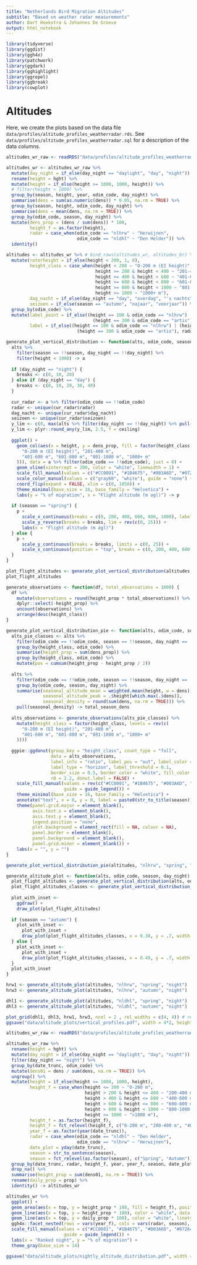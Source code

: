 ```yaml
---
title: "Netherlands Bird Migration Altitudes"
subtitle: "Based on weather radar measurements"
author: Bart Hoekstra & Johannes De Groeve
output: html_notebook
---
```


```r
library(tidyverse)
library(ggdist)
library(ggh4x)
library(patchwork)
library(ggdark)
library(gghighlight)
library(ggrepel)
library(ggbreak)
library(cowplot)
```

# Altitudes
Here, we create the plots based on the data file `data/profiles/altitude_profiles_weatherradar.rds`. See `data/profiles/altitude_profiles_weatherradar.sql` for a description of the data columns.

```r
altitudes_wr_raw <- readRDS("data/profiles/altitude_profiles_weatherradar.rds")

altitudes_wr <- altitudes_wr_raw %>%
  mutate(day_night = if_else(day_night == "daylight", "day", "night")) %>%
  rename(height = hght) %>%
  mutate(height = if_else(height >= 1000, 1000, height)) %>%
  # filter(height < 1000) %>%
  group_by(season, height, year, odim_code, day_night) %>%
  summarise(dens = sum(as.numeric(dens)) * 0.05, na.rm = TRUE) %>%
  group_by(season, height, odim_code, day_night) %>%
  summarise(dens = mean(dens, na.rm = TRUE)) %>%
  group_by(odim_code, season, day_night) %>%
  mutate(dens_prop = (dens / sum(dens)) * 100,
         height_f = as.factor(height),
         radar = case_when(odim_code == "nlhrw" ~ "Herwijnen",
                           odim_code == "nldhl" ~ "Den Helder")) %>%
  identity()

altitudes <- altitudes_wr %>% # bind_rows(altitudes_wr, altitudes_br) %>%
  mutate(rotorheight = if_else(height < 200, 1, 0),
         height_class = case_when(height < 200 ~ "0-200 m (EI height)",
                                  height >= 200 & height < 400 ~ "201-400 m",
                                  height >= 400 & height < 600 ~ "401-600 m",
                                  height >= 600 & height < 800 ~ "601-800 m",
                                  height >= 800 & height < 1000 ~ "801-1000 m",
                                  height >= 1000 ~ "1000+ m"),
         dag_nacht = if_else(day_night == "day", "overdag", "'s nachts"),
         seizoen = if_else(season == "autumn", "najaar", "voorjaar")) %>%
  group_by(odim_code) %>%
  mutate(label_point = if_else((height == 100 & odim_code == "nlhrw") | (height == 200 & odim_code == "nldhl") | 
                                 (height == 300 & odim_code == "artis"), dens_prop, NA),
         label = if_else((height == 100 & odim_code == "nlhrw") | (height == 200 & odim_code == "nldhl") |
                           (height == 300 & odim_code == "artis"), radar, "", NA))

```

```r
generate_plot_vertical_distribution <- function(alts, odim_code, season, day_night) {
  alts %>%
    filter(season == !!season, day_night == !!day_night) %>%
    filter(height < 1000) -> a
  
  if (day_night == "night") {
    breaks <- c(0, 10, 20)
  } else if (day_night == "day") {
    breaks <- c(0, 10, 20, 30, 40)
  }
  
  cur_radar <- a %>% filter(odim_code == !!odim_code)
  radar <- unique(cur_radar$radar)
  dag_nacht <- unique(cur_radar$dag_nacht)
  seizoen <- unique(cur_radar$seizoen)
  y_lim <- c(0, max(alts %>% filter(day_night == !!day_night) %>% pull(dens_prop), na.rm = TRUE))
  y_lim <- plyr::round_any(y_lim, 2.5, f = ceiling)
  
  ggplot() +
    geom_col(aes(x = height, y = dens_prop, fill = factor(height_class, levels = c(
      "0-200 m (EI height)", "201-400 m",
      "401-600 m", "601-800 m", "801-1000 m", "1000+ m"
    ))), data = a %>% filter(odim_code == !!odim_code), just = 0) +
    geom_vline(xintercept = 200, color = "white", linewidth = 1) +
    scale_fill_manual(values = c("#CC0001", "#1B4675", "#003A6D", "#07264E", "#061735", "#060a19"), name = "Vlieghoogte", guide = "none") +
    scale_color_manual(values = c("gray60", "white"), guide = "none") +
    coord_flip(expand = FALSE, xlim = c(0, 1050)) +
    theme_minimal(base_size = 16, base_family = "Helvetica") +
    labs(y = "% of migration", x = "Flight altitude (m agl)") -> p
  
  if (season == "spring") {
    p + 
      scale_x_continuous(breaks = c(0, 200, 400, 600, 800, 1000), labels = c("0", "200", "400", "600", "800", "1000")) +
      scale_y_reverse(breaks = breaks, lim = rev(c(0, 25))) +
      labs(x = "Flight altitude (m agl)")
  } else {
    p +     
      scale_y_continuous(breaks = breaks, limits = c(0, 25)) +
      scale_x_continuous(position = "top", breaks = c(0, 200, 400, 600, 800, 1000), labels = c("0", "200", "400", "600", "800", "1000"))
  }
}

plot_flight_altitudes <- generate_plot_vertical_distribution(altitudes, "nlhrw", "autumn", "night")
plot_flight_altitudes
```

```r
generate_observations <- function(df, total_observations = 1000) {
  df %>%
    mutate(observations = round(height_prop * total_observations)) %>%
    dplyr::select(-height_prop) %>%
    uncount(observations) %>%
    arrange(desc(height_class))
}

generate_plot_vertical_distribution_pie <- function(alts, odim_code, season, day_night) {
  alts_pie_classes <- alts %>%
    filter(odim_code == !!odim_code, season == !!season, day_night == !!day_night) %>%
    group_by(height_class, odim_code) %>%
    summarise(height_prop = sum(dens_prop)) %>%
    group_by(height_class, odim_code) %>%
    mutate(pos = cumsum(height_prop - height_prop / 2))
  
  alts %>%
    filter(odim_code == !!odim_code, season == !!season, day_night == !!day_night) %>%
    group_by(odim_code, season, day_night) %>%
    summarise(seasonal_altitude_mean = weighted.mean(height, w = dens),
              seasonal_altitude_peak = .$height[which.max(.$dens)],
              seasonal_density = round(sum(dens, na.rm = TRUE))) %>%
    pull(seasonal_density) -> total_season_dens
  
  alts_observations <- generate_observations(alts_pie_classes) %>%
    mutate(height_class = factor(height_class, levels = rev(c(
      "0-200 m (EI height)", "201-400 m",
      "401-600 m", "601-800 m", "801-1000 m", "1000+ m"
    ))))
  
  ggpie::ggdonut(group_key = "height_class", count_type = "full", 
                 data = alts_observations,
                 label_info = "ratio", label_pos = "out", label_color = "black", label_size = 4,
                 label_type = "horizon", label_threshold = 0.1,
                 border_size = 0.5, border_color = "white", fill_color = NULL,
                 r0 = 2.2, donut.label = FALSE) +
    scale_fill_manual(values = rev(c("#CC0001", "#1B4675", "#003A6D", "#07264E", "#061735", "#060a19")), name = "Vlieghoogte",
                      guide = guide_legend()) +
    theme_minimal(base_size = 16, base_family = "Helvetica") +
    annotate("text", x = 0, y = 0, label = paste0(str_to_title(season)), color = "black", size = 6) +
    theme(panel.grid.major = element_blank(),
          axis.text.x = element_blank(),
          axis.text.y = element_blank(),
          legend.position = "none",
          plot.background = element_rect(fill = NA, colour = NA),
          panel.border = element_blank(),
          panel.background = element_blank(),
          panel.grid.minor = element_blank()) +
    labs(x = "", y = "")
}

generate_plot_vertical_distribution_pie(altitudes, "nlhrw", "spring", "night")
```

```r
generate_altitude_plot <- function(alts, odim_code, season, day_night) {
  plot_flight_altitudes <- generate_plot_vertical_distribution(alts, odim_code, season, day_night)
  plot_flight_altitudes_classes <- generate_plot_vertical_distribution_pie(alts, odim_code, season, day_night)
  
  plot_with_inset <- 
    ggdraw() +
    draw_plot(plot_flight_altitudes)
  
  if (season == "autumn") {
    plot_with_inset <-
      plot_with_inset +
      draw_plot(plot_flight_altitudes_classes, x = 0.38, y = .7, width = .7, height = .7, hjust = 0.5, vjust = 0.5)
  } else {
    plot_with_inset <-
      plot_with_inset +
      draw_plot(plot_flight_altitudes_classes, x = 0.49, y = .7, width = .7, height = .7, hjust = 0.5, vjust = 0.5)
  }
  plot_with_inset
}

hrw1 <- generate_altitude_plot(altitudes, "nlhrw", "spring", "night")
hrw3 <- generate_altitude_plot(altitudes, "nlhrw", "autumn", "night")

dhl1 <- generate_altitude_plot(altitudes, "nldhl", "spring", "night")
dhl3 <- generate_altitude_plot(altitudes, "nldhl", "autumn", "night")

plot_grid(dhl1, dhl3, hrw1, hrw3, ncol = 2 , rel_widths = c(4, 4)) # rel_widths = c(4, 1.5, 4)
ggsave("data/altitude_plots/vertical_profiles.pdf", width = 4*2, height = 8)
```


```r
altitudes_wr_raw <- readRDS("data/profiles/altitude_profiles_weatherradar.rds")

altitudes_wr_raw %>%
  rename(height = hght) %>%
  mutate(day_night = if_else(day_night == "daylight", "day", "night")) %>%
  filter(day_night == "night") %>%
  group_by(date_trunc, odim_code) %>%
  mutate(dens01 = dens / sum(dens, na.rm = TRUE)) %>%
  ungroup() %>%
  mutate(height = if_else(height >= 1000, 1000, height),
         height_f = case_when(height <= 200 ~ "0-200 m",
                              height > 200 & height <= 400 ~ "200-400 m",
                              height > 400 & height <= 600 ~ "400-600 m",
                              height > 600 & height <= 800 ~ "600-800 m",
                              height > 800 & height < 1000 ~ "800-1000 m",
                              height >= 1000 ~ ">1000 m"),
         height_f = as.factor(height_f),
         height_f = fct_relevel(height_f, c("0-200 m", "200-400 m", "400-600 m", "600-800 m", "800-1000 m", ">1000 m")),
         year_f = as.factor(year(date_trunc)),
         radar = case_when(odim_code == "nldhl" ~ "Den Helder",
                           odim_code == "nlhrw" ~ "Herwijnen"),
         date_plot = yday(date_trunc),
         season = str_to_sentence(season),
         season = fct_relevel(as.factor(season), c("Spring", "Autumn"))) %>%
  group_by(date_trunc, radar, height_f, year, year_f, season, date_plot, prop, top) %>%
  drop_na() %>%
  summarise(height_prop = sum(dens01, na.rm = TRUE)) %>%
  rename(daily_prop = prop) %>%
  identity() -> altitudes_wr

altitudes_wr %>%
  ggplot() +
  geom_area(aes(x = top, y = height_prop * 100, fill = height_f), position = position_stack(reverse = TRUE)) +
  geom_line(aes(x = top, y = height_prop * 100), color = "white", data = altitudes_wr %>% filter(height_f == "0-200 m"), alpha = 0.5) +
  geom_line(aes(x = top, y = daily_prop * 100), color = "white", linetype = "dashed") +
  ggh4x::facet_nested(rows = vars(year_f), cols = vars(radar, season), scales = "free", render_empty = FALSE) +
  scale_fill_manual(values = c("#CC0001", "#1B4675", "#003A6D", "#07264E", "#061735", "#060a19"), name = "Flight altitude",
                      guide = guide_legend()) +
  labs(x = "Ranked night", y = "% of migration") +
  theme_gray(base_size = 14)

ggsave("data/altitude_plots/nightly_altitude_distribution.pdf", width = 12, height = 7)
```

